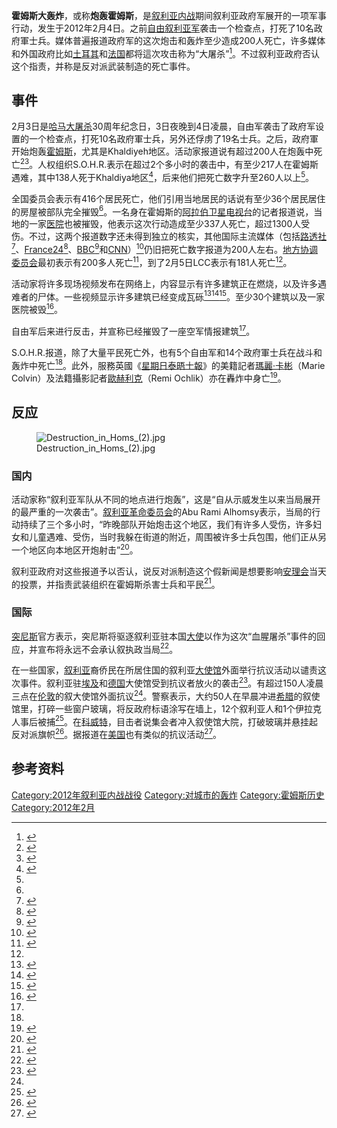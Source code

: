 {{Infobox Military Conflict
|conflict= 炮轰霍姆斯
|partof= [[霍姆斯之圍|霍姆斯圍城戰]]
|image= 
|caption=
|date= 2012年2月3日－4日
|place=[[叙利亚|叙利亚]][[霍姆斯_(敘利亞)|霍姆斯]]
|result= 大量人员伤亡，许多房屋被毁
|combatant1= '''[[叙利亚全国委员会|叙利亚全国委员会]]'''
*[[自由叙利亚军|自由叙利亚军]]
*反政府示威者
|combatant2={{flagicon|Syria}} '''叙利亚政府'''
*[[叙利亚军队|叙利亚军队]]
*情报机构
*[[沙比哈|沙比哈]]
|commander1= Lt. Abdul-Razak Tlas
|commander2= -{Gen. Fo’ad Hamoudeh}-<br/> Gen. Ghassan Afif<ref>{{cite web |url=http://www.hrw.org/node/103558/section/12 |script-title=en:“By All Means Necessary!” |publisher=Human Rights Watch |date=2011-12-16 |accessdate=2012-02-06 |archive-date=2014-10-22 |archive-url=https://web.archive.org/web/20141022111024/http://www.hrw.org/node/103558/section/12 |dead-url=no }}</ref><br/>Gen. Mohamed Maaruf<ref>{{cite web |url=http://eur-lex.europa.eu/LexUriServ/LexUriServ.do?uri=OJ:L:2012:019:0006:01:EN:HTML |title=Eur-Lex - - En |publisher=Eur-lex.europa.eu |date= |accessdate=2012-02-06 |archive-date=2012-07-08 |archive-url=https://archive.is/20120708055509/http://eur-lex.europa.eu/LexUriServ/LexUriServ.do?uri=OJ:L:2012:019:0006:01:EN:HTML |dead-url=no }}</ref>
|strength1= 
|strength2=
|casualties1= 5名自由军死亡<ref name=alarabiya192423>{{cite web|author=|url=http://english.alarabiya.net/articles/2012/02/04/192423.html|script-title=en:Obama asks Assad to ‘step aside,’ condemns mass murder in Homs|publisher=English.alarabiya.net|date=|accessdate=2012-02-06|deadurl=yes|archiveurl=https://web.archive.org/web/20120205182524/http://english.alarabiya.net/articles/2012/02/04/192423.html|archivedate=2012-02-05}}</ref>
|casualties2= 24名政府军死亡<ref name=alarabiya192423/><ref name="Alj"/><br/>19人被俘<ref name="Alj"/>
|casualties3= '''活动家：'''<br/>'''L.C.C.''' - 181个平民死亡<ref name="lccsyria1">{{cite web |url=http://www.lccsyria.org/6048 |title=206 Martyrs on Saturady 4-2-2012 | Local coordination committees of Syria |publisher=Lccsyria.org |date=2012-01-26 |accessdate=2012-02-06 |deadurl=yes |archiveurl=https://web.archive.org/web/20120402193130/http://www.lccsyria.org/6048 |archivedate=2012-04-02 }}</ref><br/>'''S.O.H.R.''' - 260个平民死亡<ref>{{cite web|author=8:58AM GMT 04 Feb 2012 |url=http://www.telegraph.co.uk/news/worldnews/middleeast/syria/9061181/Homs-massacre-leaves-260-dead.html |title=Homs 'massacre' leaves 260 dead |publisher=Telegraph.co.uk |date=2011-05-31 |accessdate=2012-02-06}}</ref><ref name="autogenerated1">{{cite web|url=http://edition.cnn.com/2012/02/04/world/meast/syria-unrest/index.html?hpt=hp_t1 |title=U.N. Security Council fails to pass resolution on Syria |publisher=Edition.cnn.com |date= |accessdate=2012-02-06}}</ref><br/>'''当地居民''' - 290个平民死亡<ref>{{cite web|author=Martin Chulov, and Paul Harris in New York |url=http://www.guardian.co.uk/world/2012/feb/05/syria-homs-hundreds-dead-barrage?newsfeed=true |title=Syria: '300 killed' as regime launches huge attack on besieged city of Homs |publisher=Guardian |date= |accessdate=2012-02-06}}</ref><br/>'''Al Arabiya''' - 337个平民死亡，1,300人受伤<ref name=alarabiya192423/><br/>'''S.N.C.''' - 416个平民死亡<ref name="allvoices1">{{cite web |url=http://www.allvoices.com/contributed-news/11449832-syrian-opposition-416-civilians-dead-in-assads-regime-assault |title=Syrian opposition: 416 civilians dead in Assad's regime assault |publisher=Allvoices.com |date=2012-01-31 |accessdate=2012-02-06 |deadurl=yes |archiveurl=https://web.archive.org/web/20130511093617/http://www.allvoices.com/contributed-news/11449832-syrian-opposition-416-civilians-dead-in-assads-regime-assault |archivedate=2013-05-11 }}</ref>
}}

'''霍姆斯大轰炸'''，或称'''炮轰霍姆斯'''，是[[叙利亚内战|叙利亚内战]]期间叙利亚政府军展开的一项军事行动，发生于2012年2月4日。之前[[自由叙利亚军|自由叙利亚军]]袭击一个检查点，打死了10名政府軍士兵。媒体普遍报道政府军的这次炮击和轰炸至少造成200人死亡，许多媒体和外国政府比如[[土耳其|土耳其]]和[[法国|法国]]都将這次攻击称为“大屠杀”<ref>{{cite web|url=http://www.mfa.gov.tr/no_37_-4-february-2012_-press-release-regarding-the-latest-attacks-perpetrated-by-the-syrian-administration-against-the-people-of-homs.en.mfa|title=No:37, 4 February 2012, Press Release Regarding the Latest Attacks Perpetrated by the Syrian Administration Against the People of Homs|publisher=Republic of Turkey, Ministry of Foreign Affairs|date=4 February 2012|accessdate=2012-02-05|archive-url=https://web.archive.org/web/20140517164436/http://www.mfa.gov.tr/no_37_-4-february-2012_-press-release-regarding-the-latest-attacks-perpetrated-by-the-syrian-administration-against-the-people-of-homs.en.mfa|archive-date=2014-05-17|dead-url=yes}}</ref>。不过叙利亚政府否认这个指责，并称是反对派武装制造的死亡事件。

==事件==
2月3日是[[哈马大屠杀|哈马大屠杀]]30周年纪念日，3日夜晚到4日凌晨，自由军袭击了政府军设置的一个检查点，打死10名政府軍士兵，另外还俘虏了19名士兵。之后，政府軍开始炮轰[[霍姆斯_(敘利亞)|霍姆斯]]，尤其是Khaldiyeh地区。活动家报道说有超过200人在炮轰中死亡<ref name="Alj">{{cite web |url=http://www.aljazeera.com/news/middleeast/2012/02/201223231333768854.html |title='Hundreds of casaulties in Syria's Homs' in army assault on Syria's Homs |publisher=Aljazeera.com |date=2011-10-04 |accessdate=2012-02-06 |archive-date=2018-08-01 |archive-url=https://web.archive.org/web/20180801025519/https://www.aljazeera.com/news/middleeast/2012/02/201223231333768854.html |dead-url=no }}</ref><ref>{{cite web |url=http://blogs.aljazeera.net/liveblog/Syria |title=Syria Live Blog |publisher=Blogs.aljazeera.net |date= |accessdate=2012-02-06 |archive-date=2012-03-11 |archive-url=https://web.archive.org/web/20120311043736/http://blogs.aljazeera.net/liveblog/Syria |dead-url=no }}</ref>。人权组织S.O.H.R.表示在超过2个多小时的袭击中，有至少217人在霍姆斯遇难，其中138人死于Khaldiya地区<ref>{{cite news|url=http://www.cnn.com/2012/02/03/world/meast/syria-unrest/index.html?hpt=hp_t1 |title=U.N. Security Council to meet on Syria as violence rages |publisher=Cnn.com |date= |accessdate=2012-02-06}}</ref>，后来他们把死亡数字升至260人以上<ref name="autogenerated1"/>。

全国委员会表示有416个居民死亡，他们引用当地居民的话说有至少36个居民居住的房屋被部队完全摧毁<ref name="allvoices1"/>。一名身在霍姆斯的[[阿拉伯卫星电视台|阿拉伯卫星电视台]]的记者报道说，当地的一家[[医院|医院]]也被摧毁，他表示这次行动造成至少337人死亡，超过1300人受伤。不过，这两个报道数字还未得到独立的核实，其他国际主流媒体（包括[[路透社|路透社]]<ref>{{cite web|last=Charbonneau |first=Louis |url= http://www.reuters.com/article/2012/02/04/us-syria-idUSTRE80S08620120204 |title=Russia, China veto U.N. draft backing Arab plan for Syria |publisher=Reuters.com |date=2012-01-29 |accessdate=2012-02-06}}</ref>、[[France24|France24]]<ref>{{cite web|url=http://www.france24.com/en/20120204-syria-homs-shelling-assad-arab-spring-protests-khalidiya |title='More than 200' killed in Homs ahead of UN resolution vote |publisher=France24.com |date= |accessdate=2012-02-06}}</ref>、[[BBC|BBC]]<ref>{{cite web|author=Paul Wood |url=http://www.bbc.co.uk/news/world-middle-east-16883911 |title=Syria Assad: Army massacres 'scores' in city of Homs |publisher=Bbc.co.uk |date= |accessdate=2012-02-06}}</ref>和[[CNN|CNN]]）<ref>{{cite web|url=http://us.cnn.com/video/?hpt=hp_t1#/video/bestoftv/2012/02/04/ac-intv-syrian-activist-says-more-than-200-people-killed.cnn |title=Activists: More than 200 Syrians killed |publisher=Us.cnn.com |date= |accessdate=2012-02-06}}</ref>仍旧把死亡数字报道为200人左右。[[地方协调委员会|地方协调委员会]]最初表示有200多人死亡<ref>{{cite web |url=http://www.lccsyria.org/6016 |title=Syria Under Fire 4-2-2012 |publisher=Lccsyria.org |date=2012-01-26 |accessdate=2012-02-06 |deadurl=yes |archiveurl=https://web.archive.org/web/20120430202300/http://www.lccsyria.org/6016 |archivedate=2012-04-30 }}</ref>，到了2月5日LCC表示有181人死亡<ref name="lccsyria1"/>。

活动家将许多现场视频发布在网络上，内容显示有许多建筑正在燃烧，以及许多遇难者的尸体。一些视频显示许多建筑已经变成瓦砾<ref>{{cite web |url=http://blogs.aljazeera.net/liveblog/syria-feb-4-2012-0135 |title=Live Blog |publisher=Blogs.aljazeera.net |date=2012-01-09 |accessdate=2012-02-06 |archive-date=2012-07-07 |archive-url=https://archive.is/20120707062550/http://blogs.aljazeera.net/liveblog/syria-feb-4-2012-0135 |dead-url=no }}</ref><ref>{{cite web |url=http://blogs.aljazeera.net/liveblog/syria-feb-4-2012-0328 |title=Syria - Feb 4, 2012 - 03:28 | Al Jazeera Blogs |publisher=Blogs.aljazeera.net |date= |accessdate=2012-02-06 |archive-date=2012-02-06 |archive-url=https://web.archive.org/web/20120206094612/http://blogs.aljazeera.net/liveblog/syria-feb-4-2012-0328 |dead-url=no }}</ref><ref>{{cite web |url=http://blogs.aljazeera.net/liveblog/syria-feb-4-2012-0037 |title=Syria - Feb 4, 2012 - 00:37 | Al Jazeera Blogs |publisher=Blogs.aljazeera.net |date= |accessdate=2012-02-06 |archive-date=2012-07-24 |archive-url=https://archive.is/20120724115438/http://blogs.aljazeera.net/liveblog/syria-feb-4-2012-0037 |dead-url=no }}</ref>。至少30个建筑以及一家医院被毁<ref>{{cite web|author=Paul Wood |url=http://www.bbc.co.uk/news/world-middle-east-16883911#TWEET72479 |title=BBC News - Syria Assad: Army massacres 'scores' in city of Homs |publisher=Bbc.co.uk |date= |accessdate=2012-02-06}}</ref>。

自由军后来进行反击，并宣称已经摧毁了一座空军情报建筑<ref name="alarabiya192423"/>。

S.O.H.R.报道，除了大量平民死亡外，也有5个自由军和14个政府軍士兵在战斗和轰炸中死亡<ref name="Alj"/>。此外，服務英國《[[星期日泰晤士報|星期日泰晤士報]]》的美籍記者[[瑪麗·卡彬|瑪麗·卡彬]]（Marie Colvin）及法籍攝影記者[[歐赫利克|歐赫利克]]（Remi Ochlik）亦在轟炸中身亡<ref>{{cite news |url=http://www.chinareviewnews.com/doc/1020/1/9/2/102019250.html |title=外國記者死亡　敘利亞：不知道這些記者入境 |publisher=[[中國評論通訊社|中國評論通訊社]] |date=2012-02-22 |accessdate=2012-02-22 |language=zh-hant |archive-date=2015-09-23 |archive-url=https://web.archive.org/web/20150923224316/http://www.chinareviewnews.com/doc/1020/1/9/2/102019250.html |dead-url=no }}</ref>。

==反应==
[[File:Destruction_in_Homs_(2).jpg|thumb]]

=== 国内 ===
活动家称“叙利亚军队从不同的地点进行炮轰”，这是“自从示威发生以来当局展开的最严重的一次袭击”。[[叙利亚革命委员会|叙利亚革命委员会]]的Abu Rami Alhomsy表示，当局的行动持续了三个多小时，“昨晚部队开始炮击这个地区，我们有许多人受伤，许多妇女和儿童遇难、受伤，当时我躲在街道的附近，周围被许多士兵包围，他们正从另一个地区向本地区开炮射击”<ref name="autogenerated2">{{cite web |url=http://news.sky.com/home/world-news/article/16162872 |title='More Than 200 Die In Homs' As UN Vote Nears |publisher=News.sky.com |date= |accessdate=2012-02-06 |archive-date=2012-02-05 |archive-url=https://web.archive.org/web/20120205051650/http://news.sky.com/home/world-news/article/16162872 |dead-url=no }}</ref>。

叙利亚政府对这些报道予以否认，说反对派制造这个假新闻是想要影响[[安理会|安理会]]当天的投票，并指责武装组织在霍姆斯杀害士兵和平民<ref>{{cite web |url=http://www.cbsnews.com/8301-202_162-57371564/syria-denies-massacre-of-200-in-homs/ |title=Syria denies massacre of 200 in Homs |publisher=CBS News |date=2012-02-01 |accessdate=2012-02-06 |archive-date=2013-02-04 |archive-url=https://www.webcitation.org/6EAd8ZozB?url=http://www.cbsnews.com/8301-202_162-57371564/syria-denies-massacre-of-200-in-homs/ |dead-url=no }}</ref>。

=== 国际 ===
[[突尼斯|突尼斯]]官方表示，突尼斯将驱逐叙利亚驻本国[[大使|大使]]以作为这次“血腥屠杀”事件的回应，并宣布将永远不会承认叙执政当局<ref>{{cite web|last=Keath |first=Lee |url=http://www.ajc.com/news/nation-world/syrian-activists-200syrian-activists-200-dead-1330716.html |title=Russia, China veto UN resolution on Syria |publisher=ajc.com |date= |accessdate=2012-02-06}}</ref>。

在一些国家，[[叙利亚|叙利亚]]裔侨民在所居住国的叙利亚[[大使馆|大使馆]]外面举行抗议活动以谴责这次事件。叙利亚驻[[埃及|埃及]]和[[德国|德国]]大使馆受到抗议者放火的袭击<ref>{{cite web|url=http://blogs.aljazeera.net/liveblog/syria-feb-4-2012-1512 |title=Syria - Feb 4, 2012 - 15:12 | Al Jazeera Blogs |publisher=Blogs.aljazeera.net |date=2012-01-09 |accessdate=2012-02-06}}</ref>。有超过150人凌晨三点在[[伦敦|伦敦]]的叙大使馆外面抗议<ref name="autogenerated2"/>。警察表示，大约50人在早晨冲进[[希腊|希腊]]的叙使馆里，打碎一些窗户玻璃，将反政府标语涂写在墙上，12个叙利亚人和1个伊拉克人事后被捕<ref>{{cite web|url=http://blogs.aljazeera.net/liveblog/greece-feb-4-2012-1118 |title=AJE live blog |publisher=Blogs.aljazeera.net |date=2012-01-09 |accessdate=2012-02-06}}</ref>。在[[科威特|科威特]]，目击者说集会者冲入叙使馆大院，打破玻璃并悬挂起反对派旗帜<ref>{{cite web|url=http://blogs.aljazeera.net/liveblog/kuwait-feb-4-2012-1012 |title=AJE live blog |publisher=Blogs.aljazeera.net |date= |accessdate=2012-02-06}}</ref>。据报道在[[美国|美国]]也有类似的抗议活动<ref>{{cite web|url=http://blogs.aljazeera.net/liveblog/syria-feb-4-2012-0845 |title=Syria live blog |publisher=Blogs.aljazeera.net |date=2012-01-09 |accessdate=2012-02-06}}</ref>。

==参考资料==
{{reflist|30em}}

[[Category:2012年叙利亚内战战役|Category:2012年叙利亚内战战役]]
[[Category:对城市的轰炸|Category:对城市的轰炸]]
[[Category:霍姆斯历史|Category:霍姆斯历史]]
[[Category:2012年2月|Category:2012年2月]]